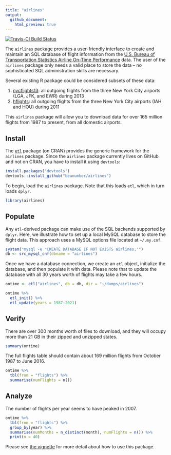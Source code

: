 ```yaml
---
title: "airlines"
output:
  github_document:
    html_preview: true
---
```


[![Travis-CI Build Status](https://travis-ci.org/beanumber/airlines.svg?branch=master)](https://travis-ci.org/beanumber/airlines)

The `airlines` package provides a user-friendly interface to create and maintain an SQL database of flight information from the [U.S. Bureau of Transportation Statistics Airline On-Time Performance](http://www.transtats.bts.gov/DatabaseInfo.asp?DB_ID=120&Link=0) data. The user of the `airlines` package only needs a valid place to store the data -- no sophisticated SQL administration skills are necessary. 

Several existing R package could be considered subsets of these data:

#. [nycflights13](http://github.com/hadley/nycflights13): all outgoing flights from the three New York City airports (LGA, JFK, and EWR) during 2013
#. [hflights](http://github.com/hadley/hflights): all outgoing flights from the three New York City airports (IAH and HOU) during 2011

This `airlines` package will allow you to download data for over 165 million flights from 1987 to present, from all domestic airports. 

## Install

The [`etl`](http://github.com/beanumber/etl) package (on CRAN) provides the generic framework for the `airlines` package. Since the `airlines` package currently lives on GitHub and not on CRAN, you have to install it using `devtools`: 

```r
install.packages("devtools")
devtools::install_github("beanumber/airlines")
```

To begin, load the `airlines` package. Note that this loads `etl`, which in turn loads `dplyr`. 

```r
library(airlines)
```

## Populate

Any `etl`-derived package can make use of the SQL backends supported by `dplyr`. Here, we illustrate how to set up a local MySQL database to store the flight data. This approach uses a MySQL options file located at `~/.my.cnf`. 

```r
system("mysql -e 'CREATE DATABASE IF NOT EXISTS airlines;'")
db <- src_mysql_cnf(dbname = "airlines")
```

Once we have a database connection, we create an `etl` object, initialize the database, and then populate it with data. Please note that to update the database with all 30 years worth of flights may take a few hours. 

```r
ontime <- etl("airlines", db = db, dir = "~/dumps/airlines")
```

```r
ontime %>%
  etl_init() %>%
  etl_update(years = 1987:2021)
```

## Verify

There are over 300 months worth of files to download, and they will occupy more than 21 GB in their zipped and unzipped states. 

```r
summary(ontime)
```

The full flights table should contain about 169 million flights from October 1987 to June 2016. 

```r
ontime %>%
  tbl(from = "flights") %>%
  summarise(numFlights = n())
```

## Analyze

The number of flights per year seems to have peaked in 2007. 

```r
ontime %>%
  tbl(from = "flights") %>%
  group_by(year) %>%
  summarise(numMonths = n_distinct(month), numFlights = n()) %>%
  print(n = 40)
```

Please see [the vignette](https://github.com/beanumber/airlines/blob/master/vignettes/intro.Rmd) for more detail about how to use this package.
